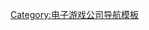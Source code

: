 {{Navbox
| name = SP-time作品
| title = SP-time作品
| state = {{{state|autocollapse}}}
| bodyclass = hlist
| list1 = 
* 翡翠月
* [[雪之本境]]
* [[雾之本境]]
* [[真恋～寄语枫秋～]]
}}
<noinclude>
{{DEFAULTSORT:SP-time}}
[[Category:电子游戏公司导航模板]]
</noinclude>
